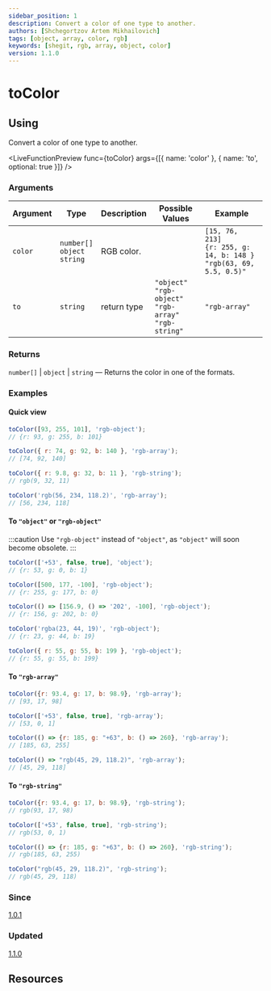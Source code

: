 ```yaml
---
sidebar_position: 1
description: Convert a color of one type to another.
authors: [Shchegortzov Artem Mikhailovich]
tags: [object, array, color, rgb]
keywords: [shegit, rgb, array, object, color]
version: 1.1.0
---
```



# toColor

## Using

Convert a color of one type to another.

<LiveFunctionPreview func={toColor} args={[{ name: 'color' }, { name: 'to', optional: true }]} />

### Arguments

| Argument | Type                                     | Description | Possible Values                                                          | Example                                                                          |
| -------- | ---------------------------------------- | ----------- | ------------------------------------------------------------------------ | -------------------------------------------------------------------------------- |
| `color`  | `number[]` <br/> `object` <br/> `string` | RGB color.  |                                                                          | `[15, 76, 213]` <br/> `{r: 255, g: 14, b: 148 }` <br/> `"rgb(63, 69, 5.5, 0.5)"` |
| `to`     | `string`                                 | return type | `"object"` <br/> `"rgb-object"` <br/> `"rgb-array"` <br/> `"rgb-string"` | `"rgb-array"`                                                                    |

### Returns

`number[]` | `object` | `string` — Returns the color in one of the formats.

### Examples

#### Quick view

```js
toColor([93, 255, 101], 'rgb-object');
// {r: 93, g: 255, b: 101}

toColor({ r: 74, g: 92, b: 140 }, 'rgb-array');
// [74, 92, 140]

toColor({ r: 9.8, g: 32, b: 11 }, 'rgb-string');
// rgb(9, 32, 11)

toColor('rgb(56, 234, 118.2)', 'rgb-array');
// [56, 234, 118]
```

#### To `"object"` or `"rgb-object"`

:::caution
Use `"rgb-object"` instead of `"object"`, as `"object"` will soon become obsolete.
:::

```js
toColor(['+53', false, true], 'object');
// {r: 53, g: 0, b: 1}

toColor([500, 177, -100], 'rgb-object');
// {r: 255, g: 177, b: 0}

toColor(() => [156.9, () => '202', -100], 'rgb-object');
// {r: 156, g: 202, b: 0}

toColor('rgba(23, 44, 19)', 'rgb-object');
// {r: 23, g: 44, b: 19}

toColor({ r: 55, g: 55, b: 199 }, 'rgb-object');
// {r: 55, g: 55, b: 199}
```

#### To `"rgb-array"`

```js
toColor({r: 93.4, g: 17, b: 98.9}, 'rgb-array');
// [93, 17, 98]

toColor(['+53', false, true], 'rgb-array');
// [53, 0, 1]

toColor(() => {r: 185, g: "+63", b: () => 260}, 'rgb-array');
// [185, 63, 255]

toColor(() => "rgb(45, 29, 118.2)", 'rgb-array');
// [45, 29, 118]
```

#### To `"rgb-string"`

```js
toColor({r: 93.4, g: 17, b: 98.9}, 'rgb-string');
// rgb(93, 17, 98)

toColor(['+53', false, true], 'rgb-string');
// rgb(53, 0, 1)

toColor(() => {r: 185, g: "+63", b: () => 260}, 'rgb-string');
// rgb(185, 63, 255)

toColor("rgb(45, 29, 118.2)", 'rgb-string');
// rgb(45, 29, 118)
```

### Since

[1.0.1](https://www.npmjs.com/package/shegit/v/1.0.1)

### Updated

[1.1.0](https://www.npmjs.com/package/shegit/v/1.1.0)

## Resources

<div style={{ display: 'flex', gap: 20 }}>
  <GitHubResourceButton link="https://github.com/or-temka/shegit/tree/v1.0.3/src/functions/toColor" />
  <CodeSandboxResourceButton link="https://codesandbox.io/p/sandbox/tocolor-rnlpvf" />
</div>
